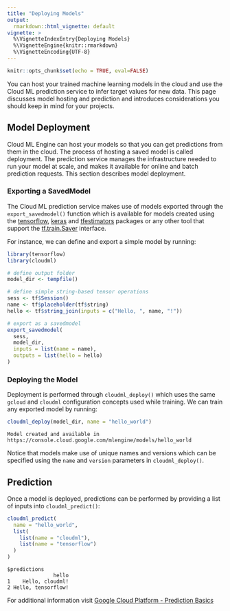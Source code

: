 ```yaml
---
title: "Deploying Models"
output: 
  rmarkdown::html_vignette: default
vignette: >
  %\VignetteIndexEntry{Deploying Models}
  %\VignetteEngine{knitr::rmarkdown}
  %\VignetteEncoding{UTF-8}
---
```



```r
knitr::opts_chunk$set(echo = TRUE, eval=FALSE)
```

You can host your trained machine learning models in the cloud and use the Cloud ML prediction service to infer target values for new data. This page discusses model hosting and prediction and introduces considerations you should keep in mind for your projects.

## Model Deployment

Cloud ML Engine can host your models so that you can get predictions from them in the cloud. The process of hosting a saved model is called deployment. The prediction service manages the infrastructure needed to run your model at scale, and makes it available for online and batch prediction requests. This section describes model deployment.

### Exporting a SavedModel

The Cloud ML prediction service makes use of models exported through the
`export_savedmodel()` function which is available for models created using the [tensorflow](https://tensorflow.rstudio.com/tensorflow/), [keras](https://tensorflow.rstudio.com/keras/) and
[tfestimators](https://tensorflow.rstudio.com/tfestimators/) packages or any other tool that support the [tf.train.Saver](https://www.tensorflow.org/api_docs/python/tf/train/Saver) interface.

For instance, we can define and export a simple model by running:

```r
library(tensorflow)
library(cloudml)

# define output folder
model_dir <- tempfile()

# define simple string-based tensor operations
sess <- tf$Session()
name <- tf$placeholder(tf$string)
hello <- tf$string_join(inputs = c("Hello, ", name, "!"))

# export as a savedmodel
export_savedmodel(
  sess,
  model_dir,
  inputs = list(name = name),
  outputs = list(hello = hello)
)
```


### Deploying the Model

Deployment is performed through `cloudml_deploy()` which uses the same `gcloud`
and `cloudml` configuration concepts used while training. We can
train any exported model by running:

```r
cloudml_deploy(model_dir, name = "hello_world")
```
```
Model created and available in https://console.cloud.google.com/mlengine/models/hello_world
```

Notice that models make use of unique names and versions which can be specified
using the `name` and `version` parameters in `cloudml_deploy()`.

## Prediction

Once a model is deployed, predictions can be performed by providing a list of inputs into
`cloudml_predict()`:

```r
cloudml_predict(
  name = "hello_world",
  list(
    list(name = "cloudml"),
    list(name = "tensorflow")
  )
)
```

```
$predictions
               hello
1    Hello, cloudml!
2 Hello, tensorflow!
```

For additional information visit [Google Cloud Platform - Prediction Basics](https://cloud.google.com/ml-engine/docs/prediction-overview)
